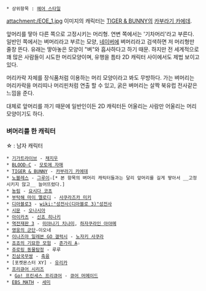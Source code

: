  * 상위항목 : [[헤어 스타일]]
attachment:/EOE_1.jpg
이미지의 캐릭터는 [[TIGER & BUNNY]]의 [[카부라기 카에데]].

앞머리를 땋아 다른 쪽으로 고정시키는 머리형. 연변 쪽에서는 '기차머리'라고 부른다. 일반인 쪽에서는 벼머리라고 부르는 모양, [[네이버]]에 벼머리라고 검색하면 저 머리형만 줄창 뜬다. 유래는 땋아놓은 모양이 "벼"와 흡사하다고 하기 때문. 하지만 전 세계적으로 꽤 많은 사람들이 시도한 머리모양이며, 유행을 틈타 2D 캐릭터 사이에서도 제법 보이고 있다.

머리카락 자체를 장식품처럼 이용하는 머리 모양이라고 봐도 무방하다. 가는 벼머리는 머리카락을 머리띠나 머리핀처럼 연출 할 수 있고, 굵은 벼머리는 살짝 북유럽 전사같은 느낌을 준다.

대체로 앞머리를 까기 때문에 일반인이든 2D 캐릭터든 어울리는 사람만 어울리는 머리모양이기도 하다.

=== 벼머리를 한 캐릭터 ===
☆ : 남자 캐릭터
 * [[기가트라이브]] - [[채지우]]
 * [[BLOOD-C]] - [[모토에 자매]]
 * [[TIGER & BUNNY]] - [[카부라기 카에데]]
 * [[노블레스(웹툰)|노블레스]] - [[그루이]]☆[* 본 항목의 벼머리 캐릭터들과는 달리 앞머리를 길게 땋아서 __고정시키지 않고__ 늘어뜨렸다.]
 * [[농림]] - [[요시다 코쵸]]
 * [[부탁해 마이 멜로디]] - [[사쿠라즈카 미키]]
 * [[디아블로3]] - [[wiki:"성전사(디아블로 3)"성전사]]
 * [[시문]] - [[오나시아]]
 * [[아이카츠]] - [[신죠 히나키]]
 * [[역전재판 3]] - [[미야나기 치나미]], [[하자쿠라인 아야메]]
 * [[영웅의 군단]]-이오네 
 * [[이나즈마 일레븐 GO 갤럭시]] - [[노자키 사쿠라]] 
 * [[죠죠의 기묘한 모험]] - [[존가리 A]]☆
 * [[쥬로링 동물탐정]] - 루루
 * [[진삼국무쌍]] - [[축융(진삼국무쌍)|축융]]
 * [포켓몬스터 XY] - [[유리카(포켓몬스터)|유리카]]
 * [[프리큐어 시리즈]]
  * [[Go! 프린세스 프리큐어]] - [[카이도 미나미|큐어 머메이드]]
 * [[EBS|EBS MATH]] - [[세미(EBS MATH)|세미]]

